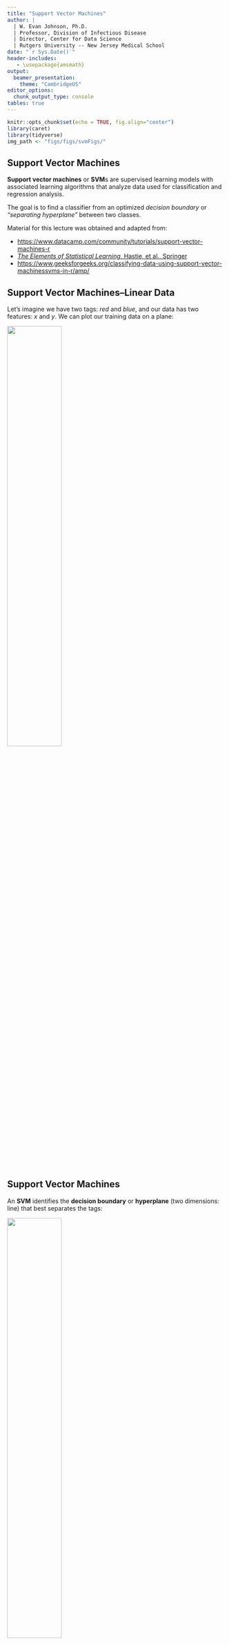 ```yaml
---
title: "Support Vector Machines"
author: | 
  | W. Evan Johnson, Ph.D.
  | Professor, Division of Infectious Disease
  | Director, Center for Data Science
  | Rutgers University -- New Jersey Medical School
date: "`r Sys.Date()`"
header-includes:
   - \usepackage{amsmath}
output: 
  beamer_presentation:
    theme: "CambridgeUS"
editor_options: 
  chunk_output_type: console
tables: true
---
```


```r
knitr::opts_chunk$set(echo = TRUE, fig.align="center")
library(caret)
library(tidyverse)
img_path <- "figs/figs/svmFigs/"
```

## Support Vector Machines
\Large
**Support vector machines** or **SVM**s are supervised learning models with associated learning algorithms that analyze data used for classification and regression analysis. 

The goal is to find a classifier from an optimized _decision boundary_ or _“separating hyperplane”_ between two classes.


\footnotesize
Material for this lecture was obtained and adapted from: 

* [https://www.datacamp.com/community/tutorials/support-vector-machines-r](https://www.datacamp.com/community/tutorials/support-vector-machines-r) 
* [_The Elements of Statistical Learning_, Hastie, et al., Springer](https://hastie.su.domains/Papers/ESLII.pdf)
* [https://www.geeksforgeeks.org/classifying-data-using-support-vector-machinessvms-in-r/amp/](https://www.geeksforgeeks.org/classifying-data-using-support-vector-machinessvms-in-r/amp/)

## Support Vector Machines--Linear Data
Let’s imagine we have two tags: _red_ and _blue_, and our data has two features: $x$ and $y$. We can plot our training data on a plane:

\center
![](figs/svmFigs/svm1.png){width=50%}

## Support Vector Machines
An **SVM** identifies the **decision boundary** or **hyperplane** (two dimensions: line) that best separates the tags:

\center
![](figs/svmFigs/svm2.png){width=50%}


## Support Vector Machines
But, what exactly is the best hyperplane? For SVM, it’s the one that maximizes the margins from the data from both tags:
\center
![](figs/svmFigs/svm3.png){width=50%}

## A Look into SVM Methodology
\center
![](figs/svmFigs/TESL1.png){width=75%}

## A Look into SVM Methodology
\center
![](figs/svmFigs/TESL3.png){width=75%}


## A Look into SVM Methodology
\center
![](figs/svmFigs/TESL2.png){width=75%}


## A Look into SVM Methodology
\center
![](figs/svmFigs/TESL4.png){width=90%}


## Support Vector Machines in R

First generate some data in 2 dimensions, and make them a little separated:
\small
```r
set.seed(10111)
x = matrix(rnorm(40), 20, 2)
y = rep(c(-1, 1), c(10, 10))
x[y == 1,] = x[y == 1,] + 1
plot(x, col = y + 3, pch = 19)
```

## Support Vector Machines in R
We will use the **e1071** package which contains the svm function and make a dataframe of the data, turning $y$ into a factor variable. <!--After that, you make a call to svm on this dataframe, using y as the response variable and other variables as the predictors. The dataframe will have unpacked the matrix x into 2 columns named x1 and x2. You tell SVM that the kernel is linear, the tune-in parameter cost is 10, and scale equals false. In this example, you ask it not to standardize the variables.-->

\scriptsize
```r
library(e1071)
dat = data.frame(x, y = as.factor(y))
svmfit = svm(y ~ ., data = dat, kernel = "linear", cost = 10, scale = FALSE)
print(svmfit)
```

<!--Printing the svmfit gives its summary. You can see that the number of support vectors is 6 - they are the points that are close to the boundary or on the wrong side of the boundary.-->

## Support Vector Machines in R

There's a plot function for SVM that shows the decision boundary<!--, as you can see below. It doesn't seem there's much control over the colors. It breaks with convention since it puts x2 on the horizontal axis and x1 on the vertical axis.-->

```r
plot(svmfit, dat)
```

## Support Vector Machines in R
Or plotting it more cleanly:
```r
make.grid = function(x, n = 75) {
  grange = apply(x, 2, range)
  x1 = seq(from = grange[1,1], to = grange[2,1], length = n)
  x2 = seq(from = grange[1,2], to = grange[2,2], length = n)
  expand.grid(X1 = x1, X2 = x2)
}
xgrid = make.grid(x)
```

\scriptsize
```r
ygrid = predict(svmfit, xgrid)
plot(xgrid, col = c("red","blue")[as.numeric(ygrid)], pch = 20, cex = .2)
points(x, col = y + 3, pch = 19)
points(x[svmfit$index,], pch = 5, cex = 2)
```


## Support Vector Machines in R
Unfortunately, the svm function is not too friendly, in that you have to do some work to get back the linear coefficients. The reason is probably that this only makes sense for linear kernels, and the function is more general. So let's use a formula to extract the coefficients more efficiently. You extract $\beta$ and $\beta_0$, which are the linear coefficients.


```r
beta = drop(t(svmfit$coefs)%*%x[svmfit$index,])
beta0 = svmfit$rho
```


Now you can replot the points on the grid, then put the points back in (including the support vector points). Then you can use the coefficients to draw the decision boundary using a simple equation of the form:

$$\beta_0+x_1\beta_1+x_2\beta_2=0$$

## Support Vector Machines in R
Now plotting the lines on the graph:
\footnotesize
```r
plot(xgrid, col = c("red", "blue")[as.numeric(ygrid)], pch = 20, cex = .2)
points(x, col = y + 3, pch = 19)
points(x[svmfit$index,], pch = 5, cex = 2)
abline(beta0 / beta[2], -beta[1] / beta[2])
abline((beta0 - 1) / beta[2], -beta[1] / beta[2], lty = 2)
abline((beta0 + 1) / beta[2], -beta[1] / beta[2], lty = 2)
```

## Support Vector Machines--Non-Linear Data
The prior examples were easy because the data were linearly separable. Often things aren’t that simple. Look at this case:

\center
![](figs/svmFigs/svm4.png){width=60%}

## Support Vector Machines
Here we will add a third dimension: z = x2 + y2 (you’ll notice that’s the equation for a circle!), and plot x and z. 

\center
![](figs/svmFigs/svm5.png){width=60%}

## Support Vector Machines
What can SVM do with this? Let’s see:

\hfil ![](figs/svmFigs/svm6.png){width=50%} \hfil

That’s great! Note that since we are in three dimensions now, the hyperplane is a plane parallel to the $x$ axis at a certain $z$ (let’s say $z$=1).

## Support Vector Machines
What’s left is mapping it back to two dimensions:

\hfil ![](figs/svmFigs/svm7.png){width=50%} \hfil

And there we go! Our decision boundary is a circumference of radius 1, which separates both tags using SVM.

## The "Kernel Trick"
\Large
Transformations are computationally expensive, but SVM doesn’t need the actual vectors, it only needs the dot products.


We can tell SVM to do its thing using the new dot product—we call this a **kernel function.**

## The "Kernel Trick"
\Large
This often called the _“kernel trick”_, which enlarges the feature space for a non-linear boundary between the classes.

Common types of kernels: _linear_, _polynomial_, and _radial basis_ kernels. 

Simply, these kernels transform our data to pass a linear hyperplane and thus classify our data.

## Support Vector Machines in R: Non-linear SVM
Now let's apply a non-linear (polynomial) SVM to our prior simulated dataset. 
\scriptsize
```r
library(e1071)
dat = data.frame(x, y = as.factor(y))
svmfit = svm(y ~ ., data = dat, 
             kernel = "polynomial", cost = 10, scale = FALSE)
print(svmfit)
```


## Support Vector Machines in R: Non-linear SVM
Plotting the result:
```r
ygrid = predict(svmfit, xgrid)
plot(xgrid, col = c("red","blue")[as.numeric(ygrid)], pch = 20, cex = .2)
points(x, col = y + 3, pch = 19)
points(x[svmfit$index,], pch = 5, cex = 2)
```

## Support Vector Machines in R: Non-linear SVM
Here is a more complex example from _Elements of Statistical Learning_, where the decision boundary needs to be non-linear and there is no clear separation. 
\scriptsize
```r
#download.file(
#  "http://www-stat.stanford.edu/~tibs/ElemStatLearn/datasets/ESL.mixture.rda", 
#  destfile='ESL.mixture.rda')
rm(x,y)
load(file = "ESL.mixture.rda")
attach(ESL.mixture)
names(ESL.mixture)
```

## Support Vector Machines in R: Non-linear SVM
Plotting the data:
```r
plot(x, col = y + 1)
```


## Support Vector Machines in R: Non-linear SVM
Now make a data frame with the response $y$, and turn that into a factor. We will fit an SVM with radial kernel.
\scriptsize
```r
dat = data.frame(y = factor(y), x)
fit = svm(factor(y) ~ ., data = dat, scale = FALSE, 
          kernel = "radial", cost = 5)
print(fit)
```


## Support Vector Machines in R: Non-linear SVM

It's time to create a grid and  predictions. We use `expand.grid` to create the grid, predict each of the values on the grid, and plot them:
\scriptsize
```r
xgrid = expand.grid(X1 = px1, X2 = px2)
ygrid = predict(fit, xgrid)
plot(xgrid, col = as.numeric(ygrid), pch = 20, cex = .2)
points(x, col = y + 1, pch = 19)
```

## Support Vector Machines in R: Non-linear SVM

Plotting with a contour:
```r
func = predict(fit, xgrid, decision.values = TRUE)
func = attributes(func)$decision

xgrid = expand.grid(X1 = px1, X2 = px2)
ygrid = predict(fit, xgrid)
plot(xgrid, col = as.numeric(ygrid), pch = 20, cex = .2)
points(x, col = y + 1, pch = 19)

contour(px1, px2, matrix(func, 69, 99), level = 0, add = TRUE, lwd=2)
#contour(px1, px2, matrix(func, 69, 99), level = 0.5, add = TRUE, col = "blue", lwd = 2)
```

## Advantages and Disadvantages of SVMs
\Large
**Advantages:**

* **High Dimensionality:** SVM is an effective tool in spaces where dimensionality is large.
* **Memory Efficiency:** Only a subset of the training points are used, so just these points need to be stored in memory.
* **Versatility:** Class separation is often highly non-linear. The ability to apply new kernels allows flexibility for the decision boundaries.

## Advantages and Disadvantages of SVMs
\Large
**Disadvantages:**

* **Kernel Selection:** SVMs are very sensitive to the choice of the kernel parameters. 
* **High dimensionality:** When the number of features for each object exceeds the number of training data samples, SVMs can perform poorly.
* **Non-Probabilistic:** The classifier works by placing objects above/below a classifying hyperplane, there is no direct probabilistic interpretation.

## Session Info
\tiny
```r
sessionInfo()
```
